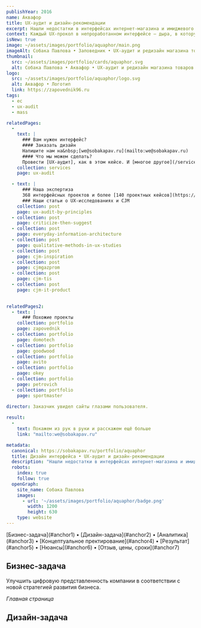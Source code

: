 ```yaml
---
publishYear: 2016
name: Аквафор
title: UX-аудит и дизайн-рекомендации
excerpt: Нашли недостатки в интерфейсах интернет-магазина и имиджевого сайта и придумали, как их исправить.
context: Каждый UX-прокол в непроработанном интерфейсе — дыра, в которую утекают и время с вниманием пользователя, и недополученная прибыль бизнеса. Компания «Аквафор» решила убедиться, что их сайты не протекают.
isNew: true
image: ~/assets/images/portfolio/aquaphor/main.png
imageAlt: Собака Павлова • Заповедник • UX-аудит и редизайн магазина товаров для животных
thumbnail:
  src: ~/assets/images/portfolio/cards/aquaphor.svg
  alt: Собака Павлова • Аквафор • UX-аудит и редизайн магазина товаров для животных
logo:
  src: ~/assets/images/portfolio/aquaphor/logo.svg
  alt: Аквафор • Логотип
  link: https://zapovednik96.ru
tags:
  - ec
  - ux-audit
  - mass

relatedPages:
  -
    text: |
      ### Вам нужен интерфейс?
      #### Заказать дизайн
      Напишите нам на&nbsp;[we@sobakapav.ru](mailto:we@sobakapav.ru) 
      #### Что мы можем сделать?
      Провести [UX-аудит], как в этом кейсе. И [многое другое](/services). 
    collection: services
    page: ux-audit

  - text: |
      ### Наша экспертиза
      368 интерфейсных проектов и более [140 проектных кейсов](https://sobakapav.ru/portfolio).
      ### Наши статьи о UX-исследованиях и CJM
    collection: post
    page: ux-audit-by-principles
  - collection: post
    page: criticize-then-suggest
  - collection: post
    page: everyday-information-architecture
  - collection: post
    page: qualitative-methods-in-ux-studies
  - collection: post
    page: cjm-inspiration
  - collection: post
    page: cjmgazprom
  - collection: post
    page: cjm-tis
  - collection: post
    page: cjm-it-product
  

relatedPages2:
  - text: |
      ### Похожие проекты
    collection: portfolio
    page: zapovednik
  - collection: portfolio
    page: domotech
  - collection: portfolio
    page: goodwood
  - collection: portfolio
    page: avito
  - collection: portfolio
    page: okey
  - collection: portfolio
    page: petrovich
  - collection: portfolio
    page: sportmaster     
  
director: Заказчик увидел сайты глазами пользователя.

result:
  -
    text: Покажем из рук в руки и расскажем ещё больше
    link: "mailto:we@sobakapav.ru"

metadata:
  canonical: https://sobakapav.ru/portfolio/aquaphor
  title: Дизайн интерфейса • UX-аудит и дизайн-рекомендации
  description: "Нашли недостатки в интерфейсах интернет-магазина и имиджевого сайта и придумали, как их исправить."
  robots:
    index: true
    follow: true
  openGraph:
    site_name: Собака Павлова
    images:
      - url: '~/assets/images/portfolio/aquaphor/badge.png'
        width: 1200
        height: 630
    type: website
---
```



<TOC>
[Бизнес-задача](#anchor1) • [Дизайн-задача](#anchor2) • [Аналитика](#anchor3) • [Концептуальное пректирование](#anchor4) • [Результат](#anchor5) • [Нюансы](#anchor6) • [Отзыв, цены, сроки](#anchor7)
</TOC>

## <a name="anchor1" />Бизнес-задача

Улучшить цифровую представленность компании в соответствии с новой стратегией развития бизнеса.

_Главная страница_

## <a name="anchor2" />Дизайн-задача



## <a name="anchor7" />
